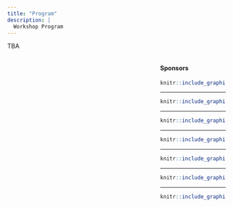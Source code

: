 ```yaml
---
title: "Program"
description: |
  Workshop Program
---
```


TBA

<div style="width: 30%; float: right;">

#### Sponsors

<a href = "https://www.tsukuba.ac.jp/en/">

```r
knitr::include_graphics("imgs/ut2.png")
```

</a>

-----

<a href = "https://www.univ-grenoble-alpes.fr/english/">

```r
knitr::include_graphics("imgs/uga2.png")
```
</a>

-----

<a href = "https://www.ruhr-uni-bochum.de/en">

```r
knitr::include_graphics("imgs/rub.png")
```

</a>

-----

<a href = "https://www.cnrs.fr/en">

```r
knitr::include_graphics("imgs/cnrs.png")
```

</a>

-----

<a href = "https://www.univ-grenoble-alpes.fr/english/">

```r
knitr::include_graphics("imgs/region.png")
```

</a>

-----

<a href = "https://air.tsukuba.ac.jp/en/">

```r
knitr::include_graphics("imgs/c_air.png")
```

</a>

-----

<a href = "https://www.grenoble-inp.fr/en">

```r
knitr::include_graphics("imgs/Grenoble_INP.png")
```

</a>


<!-- </div> -->


<!--  <div style="width: 65%; float: left;"> -->




<!-- <div id="complete-program" class="section level4"> -->

<!-- </div> -->

<!-- <table border="1"> -->
<!-- <tr style="text-align:center"> -->
<!--   <th colspan=4>DAY 1 - December 15th</th> -->
<!-- </tr> -->

<!-- <tr style="text-align:center"> -->
<!-- <th>Japan Time</th> -->
<!-- <th>Paris Time</th> -->
<!-- <th>Section A</th> -->
<!-- <th>Section B</th> -->
<!-- </tr> -->

<!-- <tr style="text-align:center"> -->
<!-- <th>16:00 - 16:10</th> -->
<!-- <th>08:00 - 08:10</th> -->
<!-- <th colspan="2">Opening - Keynote Room</th> -->
<!-- </tr> -->

<!-- <tr style="text-align:center"> -->
<!-- <th>16:10 - 16:40</th> -->
<!-- <th>08:10 - 08:40</th> -->
<!-- <td colspan="2"><i><b>Molecularly Interpretable Machine Learning for Computational Pathology</b></i> -->
<!-- <br> <i>Axel Mosig</i> <br> -->

<!-- Keynote Room -->
<!-- </td> -->
<!-- </tr> -->

<!-- <tr style="text-align:center"> -->
<!-- <th>16:40 - 16:45</th> -->
<!-- <th>08:40 - 08:45</th> -->
<!-- <th colspan="2">Coffee break</th> -->
<!-- </tr> -->

<!-- <tr style="text-align:center"> -->
<!-- <th>16:45 - 17:05</th> -->
<!-- <th>08:45 - 09:05</th> -->
<!-- <td><i><b>Robot-assisted voluntary rehabilitation training for patients with shoulder elevation dysfunction from cervical origin </b></i> -->
<!-- <br> <i>Margaux Noémie Lafitte</i><br> -->
<!-- Presentation Room A -->
<!-- </td> -->
<!-- <td><i><b>Weakly-supervised learning for (label-free) Computational Pathology</b></i> -->
<!-- <br> <i>Joshua Butke</i><br>  -->
<!-- Presentation Room B -->
<!-- </td> -->
<!-- </tr> -->

<!-- <tr style="text-align:center"> -->
<!-- <th>17:05 - 17:25</th> -->
<!-- <th>09:05 - 09:25</th> -->
<!-- <td><i><b> </b></i> -->
<!-- <br> <i> </i><br> -->

<!-- Presentation Room A -->
<!-- </td> -->
<!-- <td><i><b>Direct identification of defects using Kikuchi patterns – A machine learning approach</b></i> -->
<!-- <br> <i>Ashish Chauniyal</i><br> -->
<!-- Presentation Room B -->
<!-- </td> -->
<!-- </tr> -->

<!-- <tr style="text-align:center"> -->
<!-- <th>17:25 - 17:35</th> -->
<!-- <th>09:25 - 09:35</th> -->
<!-- <th colspan="2">Coffee break</th> -->
<!-- </tr> -->
<!-- <tr style="text-align:center"> -->
<!-- <th>17:35 - 18:05</th> -->
<!-- <th>09:35 - 10:05</th> -->
<!-- <td colspan="2"><b><i>Inner Product in Image Feature Learning</b></i> -->
<!-- <br> <i>Takumi Kobayashi</i><br> -->
<!-- Keynote Room -->
<!-- </td> -->
<!-- </tr> -->

<!-- <tr style="text-align:center"> -->
<!-- <th>18:05 - 18:10</th> -->
<!-- <th>10:05 - 10:10</th> -->
<!-- <th colspan="2">Coffee break</th> -->
<!-- </tr> -->



<!-- <tr style="text-align:center"> -->
<!-- <th>18:10 - 18:30</th> -->
<!-- <th>10:10 - 10:30</th> -->
<!-- <td><i><b>Artistic Intent and the Human Gaze: Using VR to understand how we view images</b></i> -->
<!-- <br> <i>Nicholas Schwier</i><br> -->
<!-- Presentation Room A -->

<!-- </td> -->
<!-- <td><i><b>Self-supervised learning for person re-identification. Insigth on unsupervised lifelong learning for robotics vision</b></i> -->
<!-- <br> <i>Baptiste Wagner</i><br> -->
<!-- Presentation Room B -->
<!-- </td> -->
<!-- </tr> -->



<!-- <tr style="text-align:center"> -->
<!-- <th>18:30 - 18:50</th> -->
<!-- <th>10:30 - 10:50</th> -->
<!-- <td><i><b>Slow Feature Subspace for Action Recognition</b></i> -->
<!-- <br> <i>Suzana Rita Alves Beleza</i><br> -->
<!-- Presentation Room A -->

<!-- </td> -->
<!-- <td><i><b>Computational imaging: A practical application for image spectrometers</b></i> -->
<!-- <br> <i>Daniele Picone</i><br> -->
<!-- Presentation Room B -->

<!-- <tr style="text-align:center"> -->
<!-- <th>18:50 - 19:00</th> -->
<!-- <th>10:50 - 11:00</th> -->
<!-- <th colspan="2">Coffee break</th> -->
<!-- </tr> -->

<!-- <tr style="text-align:center"> -->
<!-- <th>19:00 - 19:30</th> -->
<!-- <th>11:00 - 11:30</th> -->
<!-- <td colspan="2"><b><i>Agent-based social simulation - modelling human behaviours</b></i> -->
<!-- <br> <i>Julie Dugdale & Carole Adam</i><br> -->
<!-- Keynote Room -->
<!-- </td> -->
<!-- </tr> -->

<!-- <tr style="text-align:center"> -->
<!-- <th>19:35 - 19:55</th> -->
<!-- <th>11:35 - 11:55</th> -->
<!-- <td><i><b>Epidemic Simulation on Small Community Using an Agent-Based Model Generated From OpenStreetMap Data </b></i> -->
<!-- <br> <i>Abe Mitsu Teru</i><br> -->
<!-- Presentation Room A -->

<!-- </td> -->
<!-- <td><i><b>Hype in funding applications </b></i> -->
<!-- <br> <i>Neil Millar</i><br> -->
<!-- Presentation Room B -->



<!-- <tr style="text-align:center"> -->
<!-- <th>19:55 - 21:00</th> -->
<!-- <th>11:55 - 13:00</th> -->
<!-- <th colspan="2">Poster session<br> -->
<!-- Poster Room -->
<!-- </th> -->
<!-- </tr> -->

<!-- </table> -->

<!-- <br> -->


<!-- <table border="1"> -->
<!-- <tr style="text-align:center"> -->
<!-- <th colspan=4>DAY 2 - December 16th</th> -->
<!-- </tr> -->

<!-- <tr style="text-align:center"> -->
<!-- <th>Japan Time</th> -->
<!-- <th>Paris Time</th> -->
<!-- <th>Section A</th> -->
<!-- <th>Section B</th> -->
<!-- </tr> -->

<!-- <tr style="text-align:center"> -->
<!-- <th>16:00 - 16:30</th> -->
<!-- <th>08:00 - 08:30</th> -->
<!-- <td colspan="2"><b><i>Deep Neuroevolution</b></i> -->
<!-- <br> <i>Tobias Glasmachers</i><br> -->
<!-- Keynote Room -->
<!-- </td> -->
<!-- </tr> -->

<!-- <tr style="text-align:center"> -->
<!-- <th>16:30 - 16:35</th> -->
<!-- <th>08:30 - 08:35</th> -->
<!-- <th colspan="2">Coffee break</th> -->
<!-- </tr> -->


<!-- <tr style="text-align:center"> -->
<!-- <th>16:35 - 16:55</th> -->
<!-- <th>08:35 - 08:55</th> -->
<!-- <td><i><b>Ensemble Learning for Cluster Number Detection Based on Shared Nearest Neighbor Graph and Spectral Clustering</b></i> -->
<!-- <br> <i>Zhang Weihang</i><br> -->
<!-- Presentation Room A -->
<!-- </td> -->

<!-- <td><i><b>On the difference between Bayesian neural networks at finite and infinite width</b></i> -->
<!-- <br> <i>Mariia Vladimirova</i><br> -->
<!-- Presentation Room B -->
<!-- </td> -->
<!-- </tr> -->



<!-- <tr style="text-align:center"> -->
<!-- <th>16:55 - 17:15</th> -->
<!-- <th>08:55 - 09:15</th> -->
<!-- <td><i><b>A novel large scale spectral clustering</b></i> -->
<!-- <br> <i>Li Hongmin</i><br> -->
<!-- Presentation Room A -->
<!-- </td> -->
<!-- <td><i><b>Sparsifying Convolutional Layers with Dual-Tree Wavelet Packets</b></i> -->
<!-- <br> <i>Hubert Leterme</i><br> -->
<!-- Presentation Room B -->
<!-- </td> -->
<!-- </tr> -->


<!-- <tr style="text-align:center"> -->
<!-- <th>17:15 - 17:25</th> -->
<!-- <th>09:15 - 09:25</th> -->
<!-- <th colspan="2">Coffee break</th> -->
<!-- </tr> -->
<!-- <tr style="text-align:center"> -->
<!-- <th>17:25 - 17:55</th> -->
<!-- <th>09:25 - 09:55</th> -->
<!-- <td colspan="2"><b><i>Toward GPU–FPGA Accelerated Computing</b></i> -->
<!-- <br> <i>Ryohei Kobayashi</i><br> -->
<!-- Keynote Room -->
<!-- </td> -->
<!-- </tr> -->

<!-- <tr style="text-align:center"> -->
<!-- <th>17:55 - 18:00</th> -->
<!-- <th>09:55 - 10:00</th> -->
<!-- <th colspan="2">Coffee break</th> -->
<!-- </tr> -->


<!-- <tr style="text-align:center"> -->
<!-- <th>18:00 - 18:20</th> -->
<!-- <th>10:00 - 10:20</th> -->
<!-- <td><i><b>A Federated Learning Aggregation Algorithm for Pervasive Computing: Evaluation and Comparison</b></i> -->
<!-- <br> <i>Sannara EK</i><br> -->
<!-- Presentation Room A -->

<!-- </td> -->
<!-- <td><i><b>Deep Unfolding of Iteratively Reweighted RPCA for Wireless Sensing</b></i> -->
<!-- <br> <i>Udaya Sampath K.P. Miriya Thanthrige</i><br> -->
<!-- <br>Presentation Room B -->
<!-- </td> -->
<!-- </tr> -->


<!-- <tr style="text-align:center"> -->
<!-- <th>18:20 - 18:40</th> -->
<!-- <th>10:20 - 10:40</th> -->
<!-- <td><i><b>Multi-view federated learning with data collaboration</b></i> -->
<!-- <br> <i>YANG YITAO</i><br> -->
<!-- Presentation Room A -->

<!-- </td> -->
<!-- <td><i><b>Next Generation Intelligent Spaces</b></i> -->
<!-- <br> <i>Angan Mitra</i><br> -->
<!-- Presentation Room B -->


<!-- <tr style="text-align:center"> -->
<!-- <th>18:40 - 18:50</th> -->
<!-- <th>10:40 - 10:50</th> -->
<!-- <th colspan="2">Coffee break</th> -->
<!-- </tr> -->

<!-- <tr style="text-align:center"> -->
<!-- <th>18:50 - 19:20</th> -->
<!-- <th>10:50 - 11:20</th> -->
<!-- <td colspan="2"><b><i>Sparse Deep Learning</b></i> -->
<!-- <br> <i>Johannes Lederer</i><br> -->
<!-- Keynote Room -->
<!-- </td> -->
<!-- </tr> -->


<!-- <tr style="text-align:center"> -->
<!-- <th>19:20 - 19:25</th> -->
<!-- <th>11:20 - 11:25</th> -->
<!-- <th colspan="2">Coffee break</th> -->
<!-- </tr> -->

<!-- <tr style="text-align:center"> -->
<!-- <th>19:25 - 11:25</th> -->
<!-- <th>11:25 - 11:45</th> -->
<!-- <td><i><b>Classifying Urban Sounds with Subspaces of Deep Neural Network Features</b></i> -->
<!-- <br> <i>Maha Mahyub</i><br> -->
<!-- Presentation Room A -->

<!-- </td> -->
<!-- <td><i><b>Teleoperated Probe Controller to Assist Doctor in Performing Prone-Position Echocardiography</b></i> -->
<!-- <br> <i>Muhammad Wildan Gifari</i><br> -->
<!-- Presentation Room B -->


<!-- <tr style="text-align:center"> -->
<!-- <th>19:45 - 20:50</th> -->
<!-- <th>11:45 - 12:50</th> -->
<!-- <th colspan="2">Poster session<br> -->
<!-- Poster Room -->
<!-- </th> -->
<!-- </tr> -->

<!-- </table> -->

<!-- <br> -->
<!-- <div id="poster-data" class="section level4"> -->
<!-- <h4>Poster Presentations</h4> -->
<!-- <br> -->

<!-- <ul> -->
<!-- <li>01: Segmentation of intervertebral disks from videofluorography based on CNN, multi-channelization, and feature selection</li> -->
<!-- <li>Ayano Fujinaka, Ph.D. Student</li> -->
<!-- <li>University of Tsukuba</li> -->
<!-- </ul> -->

<!-- <ul> -->
<!-- <li>02: Image Harmonization with Attention-based Deep Feature Modulation</li> -->
<!-- <li>Guoqing Hao, Master’s Student</li> -->
<!-- <li>University of Tsukuba</li> -->
<!-- </ul> -->


<!-- <ul> -->
<!-- <li>03: Slow Feature Subspace for Action Recognition</li> -->
<!-- <li>Suzana Rita Alves Beleza, Master’s Student</li> -->
<!-- <li>University of Tsukuba</li> -->
<!-- </ul> -->

<!-- <ul> -->
<!-- <li>04: Fingerspelling recognition with two-steps cascade process of spotting and classification</li> -->
<!-- <li>Masanori Muroi, Master’s Student</li> -->
<!-- <li>University of Tsukuba</li> -->
<!-- </ul> -->

<!-- <ul> -->
<!-- <li>05: Parameter Evolution Self-adaptive Strategy</li> -->
<!-- <li>Yifan He, Ph.D. Student</li> -->
<!-- <li>University of Tsukuba</li> -->
<!-- </ul> -->


<!-- <ul> -->
<!-- <li>06: Multiview Visual Question Answering</li> -->
<!-- <li>Yue Qiu, Ph.D. Student</li> -->
<!-- <li>University of Tsukuba</li> -->
<!-- </ul> -->


<!-- <ul> -->
<!-- <li>07: Metric learning method for subspace-based image-set recognition</li> -->
<!-- <li>Naoya Sogi, Ph.D. Student</li> -->
<!-- <li>University of Tsukuba</li> -->
<!-- </ul> -->


<!-- <ul> -->
<!-- <li>08: Word Subspace modeling for Text data and its applications</li> -->
<!-- <li>Erica K. Shimomoto, Ph.D. Student</li> -->
<!-- <li>University of Tsukuba</li> -->
<!-- </ul> -->


<!-- <ul> -->
<!-- <li>09: Grassmann log model: a neural network layer to process subspaces</li> -->
<!-- <li>Lincon Souza, Ph.D. Student</li> -->
<!-- <li>University of Tsukuba</li> -->
<!-- </ul> -->


<!-- <ul> -->
<!-- <li>10: Feature Extraction of Multimodal Images Based on Tensor Decomposition and Mathematical Morphology</li> -->
<!-- <li>Mohamad Jouni, Ph.D. Student</li> -->
<!-- <li>University of Grenoble-Alpes</li> -->
<!-- </ul> -->






</div>
